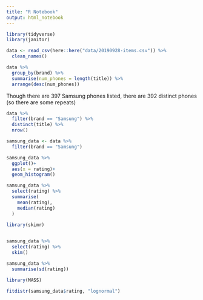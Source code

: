 ```yaml
---
title: "R Notebook"
output: html_notebook
---
```


```r
library(tidyverse)
library(janitor)

data <- read_csv(here::here("data/20190928-items.csv")) %>% 
  clean_names()
```
```r
data %>% 
  group_by(brand) %>% 
  summarise(num_phones = length(title)) %>% 
  arrange(desc(num_phones)) 
```

Though there are 397 Samsung phones listed, there are 392 distinct phones (so there are some repeats)

```r
data %>% 
  filter(brand == "Samsung") %>% 
  distinct(title) %>% 
  nrow()
```
```r
samsung_data <- data %>% 
  filter(brand == "Samsung")
```

```r
samsung_data %>% 
  ggplot()+
  aes(x = rating)+
  geom_histogram()
```
```r
samsung_data %>% 
  select(rating) %>% 
  summarise(
    mean(rating),
    median(rating)
  )
```
```r
library(skimr)
  
```

```r
samsung_data %>% 
  select(rating) %>% 
  skim()
```

```r
samsung_data %>% 
  summarise(sd(rating))
```

```r
library(MASS)
```
```r
fitdistr(samsung_data$rating, "lognormal")
```



